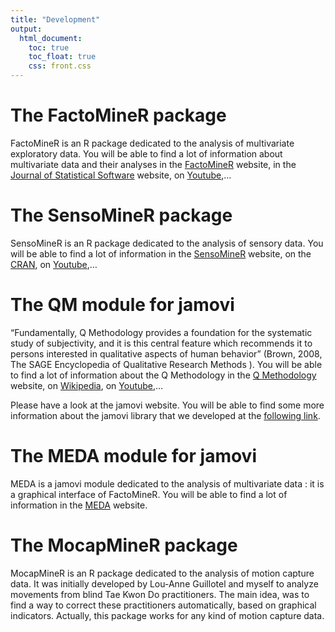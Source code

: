 ```yaml
---
title: "Development"
output:
  html_document:
    toc: true
    toc_float: true
    css: front.css
--- 
```



# The FactoMineR package

FactoMineR is an R package dedicated to the analysis of multivariate exploratory data. You will be able to find a lot of information about multivariate data and their analyses in the [FactoMineR](http://factominer.free.fr){target="_blank"} website, in the [Journal of Statistical Software](https://www.jstatsoft.org/article/view/v025i01){target="_blank"} website, on [Youtube](https://www.youtube.com/channel/UCyz4M1pwJBNfjMFaUCHCNUQ){target="_blank"},...

# The SensoMineR package

SensoMineR is an R package dedicated to the analysis of sensory data. You will be able to find a lot of information in the [SensoMineR](http://sensominer.free.fr){target="_blank"} website, on the [CRAN](https://cran.r-project.org/web/packages/SensoMineR/index.html){target="_blank"}, on [Youtube](https://www.youtube.com/channel/UCyz4M1pwJBNfjMFaUCHCNUQ){target="_blank"},...

# The QM module for jamovi

"Fundamentally, Q Methodology provides a foundation for the systematic study of subjectivity, and it is this central feature which recommends it to persons interested in qualitative aspects of human behavior" (Brown, 2008, The SAGE Encyclopedia of Qualitative Research Methods ). You will be able to find a lot of information about the Q Methodology in the [Q Methodology](https://qmethod.org){target="_blank"} website, on [Wikipedia](https://en.wikipedia.org/wiki/Q_methodology){target="_blank"}, on [Youtube](https://www.youtube.com/channel/UCZ1pQYsO-DK8eV0NIDvDjSQ){target="_blank"},...

Please have a look at the jamovi website. You will be able to find some more information about the jamovi library that we developed at the [following link](https://www.jamovi.org/library.html){target="_blank"}.

# The MEDA module for jamovi

MEDA is a jamovi module dedicated to the analysis of multivariate data : it is a graphical interface of FactoMineR. You will be able to find a lot of information in the [MEDA](https://sebastien-le.github.io/medasite/){target="_blank"} website.

# The MocapMineR package

MocapMineR is an R package dedicated to the analysis of motion capture data. It was initially developed by Lou-Anne Guillotel and myself to analyze movements from blind Tae Kwon Do practitioners. The main idea, was to find a way to correct these practitioners automatically, based on graphical indicators. Actually, this package works for any kind of motion capture data. 



